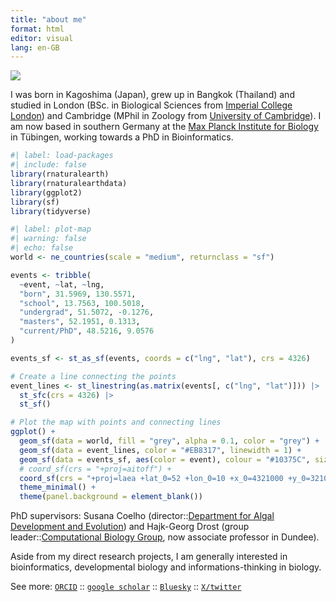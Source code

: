 ```yaml
---
title: "about me"
format: html
editor: visual
lang: en-GB
---
```


![](https://github.com/LotharukpongJS/LotharukpongJS.github.io/blob/main/images/aboutme.png?raw=true)

I was born in Kagoshima (Japan), grew up in Bangkok (Thailand) and studied in London (BSc. in Biological Sciences from [Imperial College London](https://www.imperial.ac.uk/)) and Cambridge (MPhil in Zoology from [University of Cambridge](https://www.cam.ac.uk/)). I am now based in southern Germany at the [Max Planck Institute for Biology](https://www.bio.mpg.de/) in Tübingen, working towards a PhD in Bioinformatics.

```r
#| label: load-packages
#| include: false
library(rnaturalearth)
library(rnaturalearthdata)
library(ggplot2)
library(sf)
library(tidyverse)
```

```r
#| label: plot-map
#| warning: false
#| echo: false
world <- ne_countries(scale = "medium", returnclass = "sf")

events <- tribble(
  ~event, ~lat, ~lng,
  "born", 31.5969, 130.5571,
  "school", 13.7563, 100.5018,
  "undergrad", 51.5072, -0.1276,
  "masters", 52.1951, 0.1313,
  "current/PhD", 48.5216, 9.0576
)

events_sf <- st_as_sf(events, coords = c("lng", "lat"), crs = 4326)

# Create a line connecting the points
event_lines <- st_linestring(as.matrix(events[, c("lng", "lat")])) |>
  st_sfc(crs = 4326) |>
  st_sf()

# Plot the map with points and connecting lines
ggplot() +
  geom_sf(data = world, fill = "grey", alpha = 0.1, color = "grey") +  # World map
  geom_sf(data = event_lines, color = "#EB8317", linewidth = 1) +       # Line connecting events
  geom_sf(data = events_sf, aes(color = event), colour = "#10375C", size = 3) +     # Points for events
  # coord_sf(crs = "+proj=aitoff") +
  coord_sf(crs = "+proj=laea +lat_0=52 +lon_0=10 +x_0=4321000 +y_0=3210000 +ellps=GRS80 +units=m +no_defs ") +
  theme_minimal() +
  theme(panel.background = element_blank())
```

PhD supervisors: Susana Coelho (director::[Department for Algal Development and Evolution](https://www.bio.mpg.de/48867/algal-development-and-evolution-s)) and Hajk-Georg Drost (group leader::[Computational Biology Group](https://drostlab.com/), now associate professor in Dundee).

Aside from my direct research projects, I am generally interested in bioinformatics, developmental biology and informations-thinking in biology.

See more: [`ORCID`](https://orcid.org/0000-0002-3475-0980) :: [`google scholar`](https://scholar.google.com/citations?user=2HiLuNEAAAAJ&hl) :: [`Bluesky`](https://bsky.app/profile/sodail.bsky.social) :: [`X/twitter`](https://twitter.com/SodaiL)

